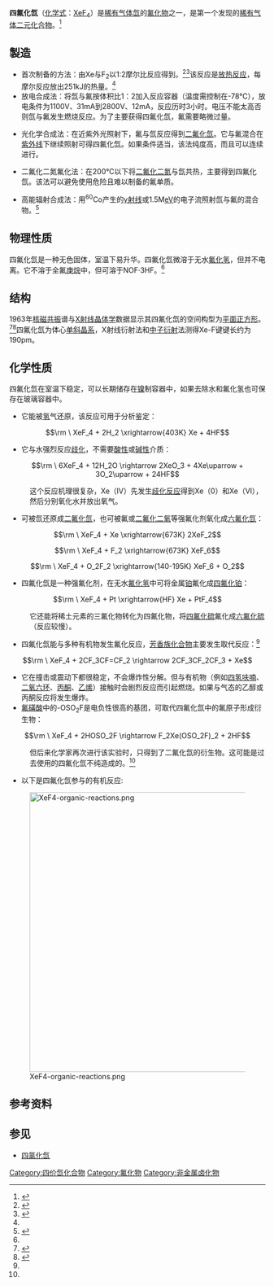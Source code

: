 {{Chembox
|   Name = 四氟化氙
|   ImageFile = Xenon tetrafluoride.png
| ImageSize = 300px
|   ImageName = XeF<sub>4</sub>晶体，1962
|   ImageFileL1 = Xenon-tetrafluoride-3D-balls.png
| ImageSizeL1 = 150px
| ImageFileR1 = Xenon-tetrafluoride-3D-vdW.png
|ImageSizeR1 = 150px
|   IUPACName = Xenon tetrafluoride
|   OtherNames = 氟化氙(IV)
| Section1 = {{Chembox Identifiers
| CASNo = 13709-61-0
| CASNo_Ref = {{cascite|changed|??}}
| SMILES = F[Xe](F)(F)F
| ChemSpiderID_Ref = {{chemspidercite|correct|chemspider}}
| ChemSpiderID = 109927
| InChI = 1/F4Xe/c1-5(2,3)4
| InChIKey = RPSSQXXJRBEGEE-UHFFFAOYAW
| StdInChI_Ref = {{stdinchicite|correct|chemspider}}
| StdInChI = 1S/F4Xe/c1-5(2,3)4
| StdInChIKey_Ref = {{stdinchicite|correct|chemspider}}
| StdInChIKey = RPSSQXXJRBEGEE-UHFFFAOYSA-N
| PubChem = 123324
}}
| Section2 = {{Chembox Properties
|   Formula = XeF<sub>4</sub>
|   MolarMass = 207.2836 
|   Appearance = 白色固体
|   Density = 4.040 g/cm<sup>3</sup> (固)
|   Solubility = 
|   MeltingPt = 115.7 °C 升华
|   BoilingPt = 117 °C (390 K)
|   pKa = 
|   pKb = 
|   Viscosity =
  }}
| Section3 = {{Chembox Structure
|   MolShape = [[平面正方形|平面正方形]]
|   CrystalStruct = 
|   Coordination = D<sub>4h</sub>
|   Dipole = 0 [[德拜|D]]
  }}
| Section7 = {{Chembox Hazards
|   ExternalMSDS =
|   MainHazards = 
|   FlashPt = ? °C
|   RPhrases = 
|   SPhrases = 
  }}
| Section8 = {{Chembox Related
|   OtherAnions = 
|   OtherCations = 
|   OtherCpds = [[二氟化氙|二氟化氙]]、[[六氟化氙|六氟化氙]]
  }}
}}

'''四氟化氙'''（[[化学式|化学式]]：[[氙|Xe]][[氟|F<sub>4</sub>]]）是[[稀有气体|稀有气体]][[氙|氙]]的[[氟化物|氟化物]]之一，是第一个发现的[[稀有气体化合物|稀有气体]][[二元化合物|二元化合物]]。<ref name="zumdahlpg243">{{cite book|last=Zumdahl|title=Chemistry|isbn=0-618-52844-X|pages=243}}</ref>

== 製造==
*首次制备的方法：由Xe与F<sub>2</sub>以1:2摩尔比反应得到。<ref>{{cite journal
 |author= Claassen, H. H.; Selig, H.; Malm, J. G.
 |title= Xenon Tetrafluoride
 |journal= [[J._Am._Chem._Soc.|J. Am. Chem. Soc.]]
 |volume= 84
 |issue= 18
 |pages= 3593
 |year= 1962
 |doi= 10.1021/ja00877a042 }}</ref><ref>{{cite journal |journal= Science 
 |year= 1962
 |volume= 138
 |issue= 3537
 |pages= 136–138
 |doi= 10.1126/science.138.3537.136
 |title= Fluorine Compounds of Xenon and Radon 
 |author= C. L. Chernick, H. H. Claassen, P. R. Fields 1, H. H. Hyman, J. G. Malm, W. M. Manning, M. S. Matheson, L. A. Quarterman, F. Schreiner, H. H. Selig, I. Sheft, S. Siegel, E. N. Sloth, L. Stein, M. H. Studier, J. L. Weeks, and M. H. Zirin
 |pmid= 17818399}}</ref>该反应是[[放热反应|放热反应]]，每摩尔反应放出251kJ的热量。<ref name="zumdahlpg243"/>
*放电合成法：将氙与氟按体积比1：2加入反应容器（温度需控制在-78℃），放电条件为1100V、31mA到2800V、12mA，反应历时3小时。电压不能太高否则氙与氟发生燃烧反应。为了主要获得四氟化氙，氟需要略微过量。

*光化学合成法：在近紫外光照射下，氟与氙反应得到[[二氟化氙|二氟化氙]]。它与氟混合在[[紫外线|紫外线]]下继续照射可得四氟化氙。如果条件适当，该法纯度高，而且可以连续进行。

*二氟化二氮氟化法：在200℃以下将[[二氟化二氮|二氟化二氮]]与氙共热，主要得到四氟化氙。该法可以避免使用危险且难以制备的氟单质。

*高能辐射合成法：用<sup>60</sup>Co产生的[[γ射线|γ射线]]或1.5M[[eV|eV]]的电子流照射氙与氟的混合物。<ref name="无机化学丛书">{{cite book|title=《无机化学丛书》第一卷：稀有气体、氢、碱金属|pages=P45-51|author=张青莲|isbn=7-03-002238-6|location=北京|publisher=科学出版社|date=1991年11月}}</ref>

== 物理性质 ==
四氟化氙是一种无色固体，室温下易升华。四氟化氙微溶于无水[[氟化氢|氟化氢]]，但并不电离。它不溶于全氟[[庚烷|庚烷]]中，但可溶于NOF·3HF。<ref name="无机化学丛书" />

== 结构 ==
1963年[[核磁共振|核磁共振]]谱与[[X射线晶体学|X射线晶体学]]数据显示其四氟化氙的空间构型为[[平面正方形|平面正方形]]。<ref>{{cite journal
 |journal= Science 
 |year= 1963
 |volume= 140
 |issue= 3563
 |pages= 178
 |doi= 10.1126/science.140.3563.178
 |title= Xenon Tetrafluoride: Fluorine-19 High-Resolution Magnetic Resonance Spectrum 
 |author= Thomas H. Brown, E. B. Whipple, and Peter H. Verdier
 |pmid= 17819836}}</ref><ref>{{cite journal
 |journal= Science 
 |year= 1963:
 |volume= 139
 |issue= 3550
 |pages= 106–107
 |doi= 10.1126/science.139.3550.106
 |title= Xenon Tetrafluoride: Crystal Structure 
 |author= James A. Ibers and Walter C. Hamilton
 |pmid= 17798707}}</ref>四氟化氙为体心[[单斜晶系|单斜晶系]]，X射线衍射法和[[中子衍射|中子衍射]]法测得Xe-F键键长约为190pm。

== 化学性质 ==
四氟化氙在室温下稳定，可以长期储存在[[镍|镍]]制容器中，如果去除水和氟化氢也可保存在玻璃容器中。
*它能被[[氢|氢]]气还原，该反应可用于分析鉴定：
:<math>\rm \ XeF_4 + 2H_2 \xrightarrow{403K} Xe + 4HF</math>
*它与水强烈反应[[歧化|歧化]]，不需要[[酸性|酸性]]或[[碱性|碱性]]介质：
:<math>\rm \ 6XeF_4 + 12H_2O \rightarrow 2XeO_3 + 4Xe\uparrow + 3O_2\uparrow + 24HF</math>
:这个反应机理很复杂，Xe（IV）先发生[[歧化反应|歧化反应]]得到Xe（0）和Xe（VI），然后分别氧化水并放出氧气。
*可被氙还原成[[二氟化氙|二氟化氙]]，也可被氟或[[二氟化二氧|二氟化二氧]]等强氟化剂氧化成[[六氟化氙|六氟化氙]]：
:<math>\rm \ XeF_4 + Xe \xrightarrow{673K} 2XeF_2</math>
:<math>\rm \ XeF_4 + F_2 \xrightarrow{673K} XeF_6</math>
:<math>\rm \ XeF_4 + O_2F_2 \xrightarrow{140-195K} XeF_6 + O_2</math>
*四氟化氙是一种强氟化剂，在无水[[氟化氢|氟化氢]]中可将金属[[铂|铂]]氟化成[[四氟化铂|四氟化铂]]：
:<math>\rm \ XeF_4 + Pt \xrightarrow{HF} Xe + PtF_4</math>
:它还能将稀土元素的三氟化物转化为四氟化物，将[[四氟化硫|四氟化硫]]氟化成[[六氟化硫|六氟化硫]]（反应较慢）。
*四氟化氙能与多种有机物发生氟化反应，[[芳香族化合物|芳香族化合物]]主要发生取代反应：<ref name="无机化学丛书" />
:<math>\rm \ XeF_4 + 2CF_3CF=CF_2 \rightarrow 2CF_3CF_2CF_3 + Xe</math>
*它在撞击或震动下都很稳定，不会爆炸性分解。但与有机物（例如[[四氢呋喃|四氢呋喃]]、[[二氧六环|二氧六环]]、[[丙酮|丙酮]]、[[乙烯|乙烯]]）接触时会剧烈反应而引起燃烧。如果与气态的乙醇或丙酮反应将发生爆炸。
*[[氟磺酸|氟磺酸]]中的-OSO<sub>2</sub>F是电负性很高的基团，可取代四氟化氙中的氟原子形成衍生物：
:<math>\rm \ XeF_4 + 2HOSO_2F \rightarrow F_2Xe(OSO_2F)_2 + 2HF</math>
:但后来化学家再次进行该实验时，只得到了二氟化氙的衍生物。这可能是过去使用的四氟化氙不纯造成的。<ref name="无机化学丛书" />
*以下是四氟化氙参与的有机反应:
[[File:XeF4-organic-reactions.png|550px]]

== 参考资料 ==
{{reflist}}

==参见==
*[[四氯化氙|四氯化氙]]
{{氙化合物}}

[[Category:四价氙化合物|Category:四价氙化合物]]
[[Category:氟化物|Category:氟化物]]
[[Category:非金属卤化物|Category:非金属卤化物]]